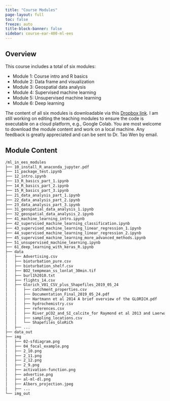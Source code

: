 ```yaml
---
title: "Course Modules"
page-layout: full
toc: false
freeze: auto
title-block-banner: false
sidebar: course-ear-400-ml-ees
---
```


## Overview

This course includes a total of six modules:

* Module 1: Course intro and R basics
* Module 2: Data frame and visualization
* Module 3: Geospatial data analysis
* Module 4: Supervised machine learning
* Module 5: Unsupervised machine learning
* Module 6: Deep learning

The content of all six modules is downloadable via this [Dropbox link](https://www.dropbox.com/scl/fi/urriiqu7zctp5tmzxnkno/ml_in_ees_modules.zip?rlkey=k49oxm9wwwv0vzs3v3omq2bny&st=04ejun3c&dl=0){target=_blank}. I am still working on editing the teaching modules to ensure the code is executable on a cloud platform, e.g., Google Colab. You are most welcome to download the module content and work on a local machine. Any feedback is greatly appreciated and can be sent to Dr. Tao Wen by email.

## Module Content

```bash
/ml_in_ees_modules
├── 10_install_R_anaconda_jupyter.pdf
├── 11_package_test.ipynb
├── 12_intro.ipynb
├── 13_R_basics_part_1.ipynb
├── 14_R_basics_part_2.ipynb
├── 15_R_basics_part_3.ipynb
├── 21_data_analysis_part_1.ipynb
├── 22_data_analysis_part_2.ipynb
├── 23_data_analysis_part_3.ipynb
├── 31_geospatial_data_analysis_1.ipynb
├── 32_geospatial_data_analysis_2.ipynb
├── 41_machine_learning_intro.ipynb
├── 42_supervised_machine_learning_classification.ipynb
├── 43_supervised_machine_learning_linear_regression_1.ipynb
├── 44_supervised_machine_learning_linear_regression_2.ipynb
├── 45_supervised_machine_learning_more_advanced_methods.ipynb
├── 51_unsupervised_machine_learning.ipynb
├── 61_deep_learning_with_keras_R.ipynb
├── data
│   ├── Advertising.csv
│   ├── bioturbation_pure.csv
│   ├── bioturbation_shelf.csv
│   ├── BO2_tempmean_ss_lonlat_30min.tif
│   ├── burl1h2010.txt
│   ├── flights_14.csv
│   ├── Glorich_V01_CSV_plus_Shapefiles_2019_05_24
│   │   ├── catchment_properties.csv
│   │   ├── Documentation_Final_2019_05_24.pdf
│   │   ├── Hartmann et al 2014 A brief overview of the GLORICH.pdf
│   │   ├── hydrochemistry.csv
│   │   ├── references.csv
│   │   ├── River_pCO2_and_SI_calcite_for Raymond et al 2013 and Laerwald et al 2015.zip
│   │   ├── sampling_locations.csv
│   │   └── Shapefiles_GloRiCh
│   ├── ...
├── data_out
├── img
│   ├── 02-sfdiagram.png
│   ├── 04_focal_example.png
│   ├── 2_10.png
│   ├── 2_11.png
│   ├── 2_12.png
│   ├── 2_9.png
│   ├── activation-function.png
│   ├── advertise.png
│   ├── al-ml-dl.png
│   ├── Albers_projection.jpeg
│   ├── ...
└── img_out
```